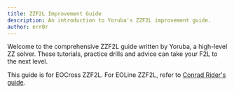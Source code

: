 ```yaml
---
title: ZZF2L Improvement Guide
description: An introduction to Yoruba's ZZF2L improvement guide.
author: err0r
---
```


Welcome to the comprehensive ZZF2L guide written by Yoruba, a high-level ZZ solver.
These tutorials, practice drills and advice can take your F2L to the next level.

This guide is for EOCross ZZF2L. For EOLine ZZF2L, refer to [Conrad Rider's guide](http://cube.rider.biz/zz.php?p=f2l).
